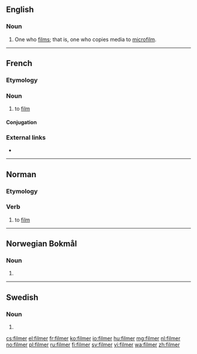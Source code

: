 ==English==

===Noun===
{{en-noun}}

# One who [[film]]s; that is, one who copies media to [[microfilm]].

----

==French==

===Etymology===
{{suffix|film|er|lang=fr}}

===Noun===
{{fr-verb}}

# to [[film]]

====Conjugation====
{{fr-conj-er|film|avoir}}

===External links===
* {{R:TLFi}}

----

==Norman==

===Etymology===
{{suffix|film|er|lang=nrf}}

===Verb===
{{head|nrf|verb|gerund|filméthie}}

# {{lb|nrf|Jersey}} to [[film]]

----

==Norwegian Bokmål==

===Noun===
{{head|nb|noun form|g=m}}

# {{inflection of|film||indefinite|p|lang=nb}}

----

==Swedish==

===Noun===
{{head|sv|noun form}}

# {{sv-noun-form-indef-pl|film}}

[[cs:filmer]]
[[el:filmer]]
[[fr:filmer]]
[[ko:filmer]]
[[io:filmer]]
[[hu:filmer]]
[[mg:filmer]]
[[nl:filmer]]
[[no:filmer]]
[[pl:filmer]]
[[ru:filmer]]
[[fi:filmer]]
[[sv:filmer]]
[[vi:filmer]]
[[wa:filmer]]
[[zh:filmer]]
